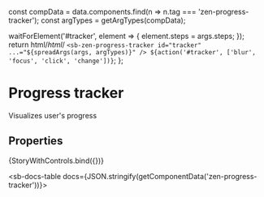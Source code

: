 
const compData = data.components.find(n => n.tag === 'zen-progress-tracker');
const argTypes = getArgTypes(compData);

<Meta title="Navigation/Progress tracker" component="zen-progress-tracker" argTypes={argTypes} />

  waitForElement('#tracker', element => {
    element.steps = args.steps;
  });
  return html/*html*/ `
    <sb-zen-progress-tracker id="tracker" ...="${spreadArgs(args, argTypes)}" />
    ${action('#tracker', ['blur', 'focus', 'click', 'change'])}
  `;
};

# Progress tracker

Visualizes user's progress

## Properties

<Canvas>
  <Story
    name="default"
    args={{
      ...getDefaultArgs(argTypes),
      // override some default values:
      activeIndex: 1,
      steps: [
        { label: 'Choose framework', completed: true },
        { label: 'Select objectives', completed: true },
        { label: 'Invite teammates', completed: true },
        { label: 'Launch' },
      ],
    }}
  >
    {StoryWithControls.bind({})}
  </Story>
</Canvas>

<ArgsTable story="default" />

<sb-docs-table docs={JSON.stringify(getComponentData('zen-progress-tracker'))}></sb-docs-table>
